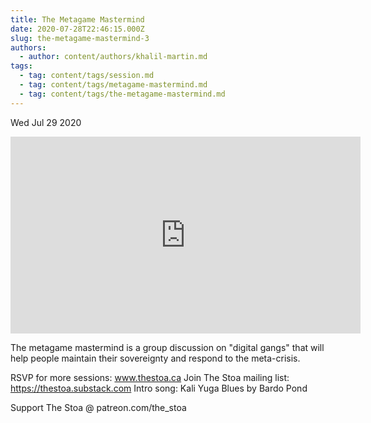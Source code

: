```yaml
---
title: The Metagame Mastermind
date: 2020-07-28T22:46:15.000Z
slug: the-metagame-mastermind-3
authors:
  - author: content/authors/khalil-martin.md
tags:
  - tag: content/tags/session.md
  - tag: content/tags/metagame-mastermind.md
  - tag: content/tags/the-metagame-mastermind.md
---
```






Wed Jul 29 2020

<iframe width="560" height="315" src="https://www.youtube.com/embed/yxjNPZY5ELE" title="The Metagame Mastermind w/ Khalil Martin (July 19, 2020)" frameborder="0" allow="accelerometer; autoplay; clipboard-write; encrypted-media; gyroscope; picture-in-picture" allowfullscreen ></iframe>

The metagame mastermind is a group discussion on "digital gangs" that will help people maintain their sovereignty and respond to the meta-crisis.

RSVP for more sessions: www.thestoa.ca
Join The Stoa mailing list: https://thestoa.substack.com
Intro song: Kali Yuga Blues by Bardo Pond

Support The Stoa @ patreon.com/the_stoa


